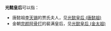 '''光懿皇后'''可以指：
*唐懿祖[[李天锡|李天锡]]的贾氏夫人，见[[光懿皇后_(唐懿祖)|光懿皇后 (唐懿祖)]]
*金朝[[完颜阿骨打|完颜阿骨打]]的裴满皇后，见[[光懿皇后_(金太祖)|光懿皇后 (金太祖)]]

{{Disambiguation|Cat=四字皇后封号消歧义}}